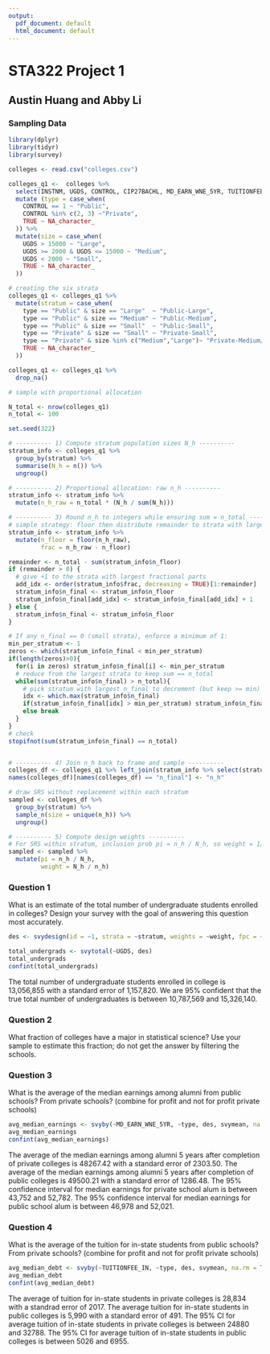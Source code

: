 ```yaml
---
output:
  pdf_document: default
  html_document: default
---
```


# STA322 Project 1
## Austin Huang and Abby Li

### Sampling Data

```r
library(dplyr)
library(tidyr)
library(survey)

colleges <- read.csv("colleges.csv")
```

```r

colleges_q1 <-  colleges %>%
  select(INSTNM, UGDS, CONTROL, CIP27BACHL, MD_EARN_WNE_5YR, TUITIONFEE_IN) %>%
  mutate (type = case_when(
    CONTROL == 1 ~ "Public",
    CONTROL %in% c(2, 3) ~"Private",
    TRUE ~ NA_character_
  )) %>%
  mutate(size = case_when(
    UGDS > 15000 ~ "Large",
    UGDS >= 2000 & UGDS <= 15000 ~ "Medium",
    UGDS < 2000 ~ "Small",
    TRUE ~ NA_character_  
  ))

# creating the six strata 
colleges_q1 <- colleges_q1 %>%
  mutate(stratum = case_when(
    type == "Public" & size == "Large"  ~ "Public-Large",
    type == "Public" & size == "Medium" ~ "Public-Medium",
    type == "Public" & size == "Small"  ~ "Public-Small",
    type == "Private" & size == "Small" ~ "Private-Small",
    type == "Private" & size %in% c("Medium","Large")~ "Private-Medium/Large",
    TRUE ~ NA_character_
  ))

colleges_q1 <- colleges_q1 %>% 
  drop_na()

```

```r
# sample with proportional allocation

N_total <- nrow(colleges_q1)
n_total <- 100

set.seed(322)

# ---------- 1) Compute stratum population sizes N_h ----------
stratum_info <- colleges_q1 %>% 
  group_by(stratum) %>% 
  summarise(N_h = n()) %>% 
  ungroup()

# ---------- 2) Proportional allocation: raw n_h ----------
stratum_info <- stratum_info %>% 
  mutate(n_h_raw = n_total * (N_h / sum(N_h)))

# ---------- 3) Round n_h to integers while ensuring sum = n_total ----------
# simple strategy: floor then distribute remainder to strata with largest fractional parts
stratum_info <- stratum_info %>% 
  mutate(n_floor = floor(n_h_raw),
         frac = n_h_raw - n_floor)

remainder <- n_total - sum(stratum_info$n_floor)
if (remainder > 0) {
  # give +1 to the strata with largest fractional parts
  add_idx <- order(stratum_info$frac, decreasing = TRUE)[1:remainder]
  stratum_info$n_final <- stratum_info$n_floor
  stratum_info$n_final[add_idx] <- stratum_info$n_final[add_idx] + 1
} else {
  stratum_info$n_final <- stratum_info$n_floor
}

# If any n_final == 0 (small strata), enforce a minimum of 1:
min_per_stratum <- 1
zeros <- which(stratum_info$n_final < min_per_stratum)
if(length(zeros)>0){
  for(i in zeros) stratum_info$n_final[i] <- min_per_stratum
  # reduce from the largest strata to keep sum == n_total
  while(sum(stratum_info$n_final) > n_total){
    # pick stratum with largest n_final to decrement (but keep >= min)
    idx <- which.max(stratum_info$n_final)
    if(stratum_info$n_final[idx] > min_per_stratum) stratum_info$n_final[idx] <- stratum_info$n_final[idx] - 1
    else break
  }
}
# check
stopifnot(sum(stratum_info$n_final) == n_total)


# ---------- 4) Join n_h back to frame and sample ----------
colleges_df <- colleges_q1 %>% left_join(stratum_info %>% select(stratum, N_h, n_final), by = "stratum")
names(colleges_df)[names(colleges_df) == "n_final"] <- "n_h"

# draw SRS without replacement within each stratum
sampled <- colleges_df %>%
  group_by(stratum) %>%
  sample_n(size = unique(n_h)) %>%
  ungroup()

# ---------- 5) Compute design weights ----------
# For SRS within stratum, inclusion prob pi = n_h / N_h, so weight = 1/pi = N_h / n_h
sampled <- sampled %>%
  mutate(pi = n_h / N_h,
         weight = N_h / n_h)
```

### Question 1
What is an estimate of the total number of undergraduate students enrolled in colleges? Design your survey with the goal of answering this question most accurately. 

```r
des <- svydesign(id = ~1, strata = ~stratum, weights = ~weight, fpc = ~N_h, data = sampled)

total_undergrads <- svytotal(~UGDS, des)
total_undergrads
confint(total_undergrads)
```
The total number of undergraduate students enrolled in college is 13,056,855 with a standard error of 1,157,820. We are 95% confident that the true total number of undergraduates is between 10,787,569 and 15,326,140. 

### Question 2
What fraction of colleges have a major in statistical science? Use your sample to estimate this fraction; do not get the answer by filtering the schools. 

### Question 3
What is the average of the median earnings among alumni from public schools? From private schools? (combine for profit and not for profit private schools)

```r
avg_median_earnings <- svyby(~MD_EARN_WNE_5YR, ~type, des, svymean, na.rm = TRUE)
avg_median_earnings
confint(avg_median_earnings)
```
The average of the median earnings among alumni 5 years after completion of private colleges is 48267.42 with a standard error of 2303.50. The average of the median earnings among alumni 5 years after completion of public colleges is 49500.21 with a standard error of 1286.48.
The 95% confidence interval for median earnings for private school alum is between 43,752 and 52,782. The 95% confidence interval for median earnings for public school alum is between 46,978 and 52,021. 

### Question 4
What is the average of the tuition for in-state students from public schools? From private schools? (combine for profit and not for profit private schools)

```r
avg_median_debt <- svyby(~TUITIONFEE_IN, ~type, des, svymean, na.rm = TRUE)
avg_median_debt
confint(avg_median_debt)
```

The average of tuition for in-state students in private colleges is 28,834 with a standrad error of 2017. The average tuition for in-state students in public colleges is 5,990 with a standard error of 491. 
The 95% CI for average tuition of in-state students in private colleges is between 24880 and 32788. The 95% CI for average tuition of in-state students in public colleges is between 5026 and 6955. 

